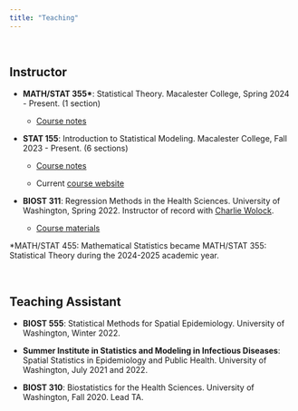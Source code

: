 ```yaml
---
title: "Teaching"
---
```


<br>

## Instructor

-   **MATH/STAT 355\***: Statistical Theory. Macalester College, Spring 2024 - Present. (1 section)

    -   [Course notes](https://mac-stat.github.io/MathStat355Notes/)

-   **STAT 155**: Introduction to Statistical Modeling. Macalester College, Fall 2023 - Present. (6 sections)

    -   [Course notes](https://mac-stat.github.io/Stat155Notes/)

    -   Current [course website](https://taylorokonek.github.io/stat155_fa24/)

-   **BIOST 311**: Regression Methods in the Health Sciences. University of Washington, Spring 2022. Instructor of record with [Charlie Wolock](https://cwolock.github.io/teaching).

    -   [Course materials](https://github.com/cwolock/BIOST311)

\*MATH/STAT 455: Mathematical Statistics became MATH/STAT 355: Statistical Theory during the 2024-2025 academic year.

<br>

## Teaching Assistant

-   **BIOST 555**: Statistical Methods for Spatial Epidemiology. University of Washington, Winter 2022.

-   **Summer Institute in Statistics and Modeling in Infectious Diseases**: Spatial Statistics in Epidemiology and Public Health. University of Washington, July 2021 and 2022.

-   **BIOST 310**: Biostatistics for the Health Sciences. University of Washington, Fall 2020. Lead TA.
